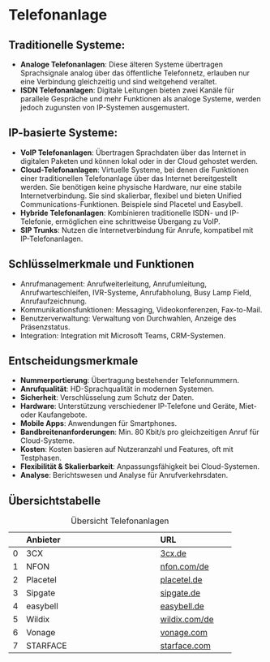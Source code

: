 # Telefonanlage

## Traditionelle Systeme: 

- **Analoge Telefonanlagen**: Diese älteren Systeme übertragen Sprachsignale analog über das öffentliche Telefonnetz, erlauben nur eine Verbindung gleichzeitig und sind weitgehend veraltet.
- **ISDN Telefonanlagen**: Digitale Leitungen bieten zwei Kanäle für parallele Gespräche und mehr Funktionen als analoge Systeme, werden jedoch zugunsten von IP-Systemen ausgemustert.

## IP-basierte Systeme:

- **VoIP Telefonanlagen**: Übertragen Sprachdaten über das Internet in digitalen Paketen und können lokal oder in der Cloud gehostet werden.
- **Cloud-Telefonanlagen**: Virtuelle Systeme, bei denen die Funktionen einer traditionellen Telefonanlage über das Internet bereitgestellt werden. Sie benötigen keine physische Hardware, nur eine stabile Internetverbindung. Sie sind skalierbar, flexibel und bieten Unified Communications-Funktionen. Beispiele sind Placetel und Easybell.
- **Hybride Telefonanlagen**: Kombinieren traditionelle ISDN- und IP-Telefonie, ermöglichen eine schrittweise Übergang zu VoIP.
- **SIP Trunks**: Nutzen die Internetverbindung für Anrufe, kompatibel mit IP-Telefonanlagen.

## Schlüsselmerkmale und Funktionen

* Anrufmanagement: Anrufweiterleitung, Anrufumleitung, Anrufwarteschleifen, IVR-Systeme, Anrufabholung, Busy Lamp Field, Anrufaufzeichnung.
* Kommunikationsfunktionen: Messaging, Videokonferenzen, Fax-to-Mail.
* Benutzerverwaltung: Verwaltung von Durchwahlen, Anzeige des Präsenzstatus.
* Integration: Integration mit Microsoft Teams, CRM-Systemen.

## Entscheidungsmerkmale

- **Nummerportierung**: Übertragung bestehender Telefonnummern.
- **Anrufqualität**: HD-Sprachqualität in modernen Systemen.
- **Sicherheit**: Verschlüsselung zum Schutz der Daten.
- **Hardware**: Unterstützung verschiedener IP-Telefone und Geräte, Miet- oder Kaufangebote.
- **Mobile Apps**: Anwendungen für Smartphones.
- **Bandbreitenanforderungen**: Min. 80 Kbit/s pro gleichzeitigen Anruf für Cloud-Systeme.
- **Kosten**: Kosten basieren auf Nutzeranzahl und Features, oft mit Testphasen.
- **Flexibilität & Skalierbarkeit**: Anpassungsfähigkeit bei Cloud-Systemen.
- **Analyse**: Berichtswesen und Analyse für Anrufverkehrsdaten.

## Übersichtstabelle

|    | Anbieter                          | URL                |
|---:|:----------------------------------|:-------------------|
|  0 | 3CX                               | [3cx.de](https://www.3cx.de)                        |
|  1 | NFON                              | [nfon.com/de](https://www.nfon.com/de/)                 |
|  2 | Placetel                          | [placetel.de](https://www.placetel.de/)             |
|  3 | Sipgate                           | [sipgate.de](https://www.sipgate.de/)               |
|  4 | easybell                          | [easybell.de](https://www.easybell.de/)             |
|  5 | Wildix                            | [wildix.com/de](https://www.wildix.com/de/)             |
|  6 | Vonage                            | [vonage.com](https://www.vonage.com/)          |
|  7 | STARFACE                          | [starface.com](https://starface.com/)             |

: Übersicht Telefonanlagen
